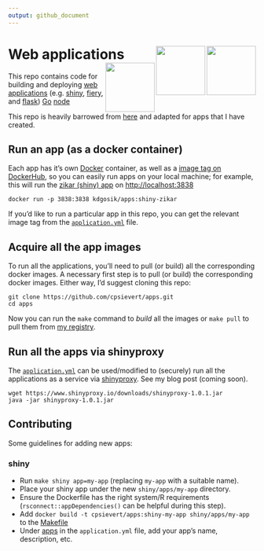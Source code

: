```yaml
---
output: github_document
---
```


<!-- README.md is generated from README.Rmd. Please edit that file -->

# Web applications <img src="http://logo-logos.com/wp-content/uploads/2016/10/Docker_logo_logotype.png" width=100 align="right" /> <img src="https://www.rstudio.com/wp-content/uploads/2014/04/shiny.png" width=100 align="right" /> <img src="http://www.unixstickers.com/image/cache/data/stickers/flask/Flask-text.sh-180x180.png" width=100 align="right" /> 

This repo contains code for building and deploying [web applications](https://en.wikipedia.org/wiki/Web_application) (e.g. [shiny](https://cran.r-project.org/package=shiny), [fiery](https://cran.r-project.org/package=fiery), and [flask](http://flask.pocoo.org/)) 
[Go](https://golang.org/doc/articles/wiki/)
[node](https://medium.com/@adnanrahic/hello-world-app-with-node-js-and-express-c1eb7cfa8a30)

This repo is heavily barrowed from [here](https://github.com/cpsievert/apps) and adapted for apps that I have created.  

## Run an app (as a docker container)

Each app has it's own [Docker](https://www.docker.com/) container, as well as a [image tag on DockerHub](https://hub.docker.com/r/kdgosik/apps/builds/), so you can easily run apps on your local machine; for example, this will run the [zikar (shiny) app](https://github.com/kdgosik/apps/tree/master/shiny/apps/zikar) on <http://localhost:3838>

```shell
docker run -p 3838:3838 kdgosik/apps:shiny-zikar
```

If you'd like to run a particular app in this repo, you can get the relevant image tag from the [`application.yml`](https://github.com/cpsievert/apps/blob/master/application.yml) file.

## Acquire all the app images

To run all the applications, you'll need to pull (or build) all the corresponding docker images. A necessary first step is to pull (or build) the corresponding docker images. Either way, I'd suggest cloning this repo:

```shell
git clone https://github.com/cpsievert/apps.git
cd apps
```

Now you can run the `make` command to *build* all the images or `make pull` to pull them from [my registry](https://hub.docker.com/r/cpsievert/apps/).

## Run all the apps via shinyproxy

The [`application.yml`](https://github.com/cpsievert/apps/blob/master/application.yml) can be used/modified to (securely) run all the applications as a service via [shinyproxy](https://www.shinyproxy.io/). See my blog post (coming soon).

```shell
wget https://www.shinyproxy.io/downloads/shinyproxy-1.0.1.jar
java -jar shinyproxy-1.0.1.jar
```

## Contributing

Some guidelines for adding new apps:

### shiny

* Run `make shiny app=my-app` (replacing `my-app` with a suitable name).
* Place your shiny app under the new `shiny/apps/my-app` directory.
* Ensure the Dockerfile has the right system/R requirements (`rsconnect::appDependencies()` can be helpful during this step).
* Add `docker build -t cpsievert/apps:shiny-my-app shiny/apps/my-app` to the [Makefile](https://github.com/cpsievert/apps/blob/96aa5dcf/Makefile#L3)
* Under [apps](https://github.com/cpsievert/apps/blob/96aa5dcf/application.yml#L16) in the `application.yml` file, add your app's name, description, etc.
